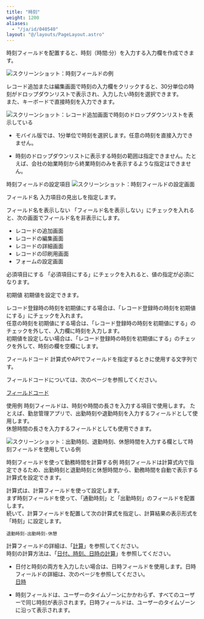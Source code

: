 ```yaml
---
title: "時刻"
weight: 1200
aliases:
  - "/ja/id/040540"
layout: "@/layouts/PageLayout.astro"
---
```




時刻フィールドを配置すると、時刻（時間:分）を入力する入力欄を作成できます。

<Img src="/k/kintone/img-ja/time_01.png" alt="スクリーンショット：時刻フィールドの例" />

レコード追加または編集画面で時刻の入力欄をクリックすると、30分単位の時刻がドロップダウンリストで表示され、入力したい時刻を選択できます。  
また、キーボードで直接時刻を入力できます。

<Img src="/k/kintone/img-ja/time_04.png" alt="スクリーンショット：レコード追加画面で時刻のドロップダウンリストを表示している" />

<Note>


* モバイル版では、1分単位で時刻を選択します。任意の時刻を直接入力できません。

* 時刻のドロップダウンリストに表示する時刻の範囲は指定できません。たとえば、会社の始業時刻から終業時刻のみを表示するような指定はできません。


</Note>

<Heading id="form_parts_time_30">時刻フィールドの設定項目</Heading>
<Img src="/k/kintone/img-ja/time_03.png" alt="スクリーンショット：時刻フィールドの設定画面" />

<Heading level={3} id="form_parts_time_3010">フィールド名</Heading>
入力項目の見出しを指定します。

<Heading level={3} id="form_parts_time_3020">フィールド名を表示しない</Heading>
「フィールド名を表示しない」にチェックを入れると、次の画面でフィールド名を非表示にします。

* レコードの追加画面
* レコードの編集画面
* レコードの詳細画面
* レコードの印刷用画面
* フォームの設定画面

<Heading level={3} id="form_parts_time_3030">必須項目にする</Heading>
「必須項目にする」にチェックを入れると、値の指定が必須になります。

<Heading level={3} id="form_parts_time_3040">初期値</Heading>
初期値を設定できます。

レコード登録時の時刻を初期値にする場合は、「レコード登録時の時刻を初期値にする」にチェックを入れます。  
任意の時刻を初期値にする場合は、「レコード登録時の時刻を初期値にする」のチェックを外して、入力欄に時刻を入力します。  
初期値を設定しない場合は、「レコード登録時の時刻を初期値にする」のチェックを外して、時刻の欄を空欄にします。

<Heading level={3} id="form_parts_time_3050">フィールドコード</Heading>
計算式やAPIでフィールドを指定するときに使用する文字列です。

<Note>


フィールドコードについては、次のページを参照してください。  

[フィールドコード](/k/ja/id/040504.html)


</Note>

<Heading id="form_parts_time_20">使用例</Heading>
時刻フィールドは、時刻や時間の長さを入力する項目で使用します。
たとえば、勤怠管理アプリで、出勤時刻や退勤時刻を入力するフィールドとして使用します。  
休憩時間の長さを入力するフィールドとしても使用できます。

<Img src="/k/kintone/img-ja/time_02.png" alt="スクリーンショット：出勤時刻、退勤時刻、休憩時間を入力する欄として時刻フィールドを使用している例" />

<Heading level={3} id="form_parts_time_2010">時刻フィールドを使って勤務時間を計算する例</Heading>
時刻フィールドは計算式内で指定できるため、出勤時刻と退勤時刻と休憩時間から、勤務時間を自動で表示する計算式を設定できます。

計算式は、計算フィールドを使って設定します。  
まず時刻フィールドを使って、「通勤時刻」と「出勤時刻」のフィールドを配置します。  
続いて、計算フィールドを配置して次の計算式を指定し、計算結果の表示形式を「時刻」に設定します。

```plaintext {copy=true}
退勤時刻-出勤時刻-休憩
```

計算フィールドの詳細は、「[計算](/k/ja/id/040517.html)」を参照してください。  
時刻の計算方法は、「[日付、時刻、日時の計算](/k/ja/id/040502.html)」を参照してください。

<Note>


* 日付と時刻の両方を入力したい場合は、日時フィールドを使用します。日時フィールドの詳細は、次のページを参照してください。  
  [日時](/k/ja/id/040522.html)

* 時刻フィールドは、ユーザーのタイムゾーンにかかわらず、すべてのユーザーで同じ時刻が表示されます。日時フィールドは、ユーザーのタイムゾーンに沿って表示されます。


</Note>

